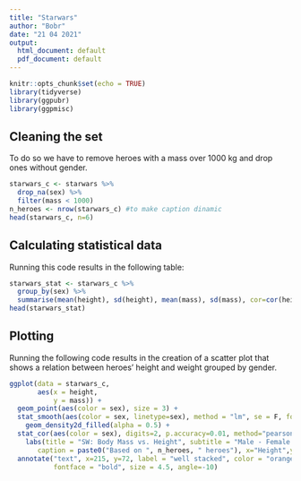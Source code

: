 ```yaml
---
title: "Starwars"
author: "Bobr"
date: "21 04 2021"
output:
  html_document: default
  pdf_document: default
---
```


```r
knitr::opts_chunk$set(echo = TRUE)
library(tidyverse)
library(ggpubr)
library(ggpmisc)
```
## Cleaning the set
To do so we have to remove heroes with a mass over 1000 kg and drop ones without gender.
```r
starwars_c <- starwars %>%
  drop_na(sex) %>% 
  filter(mass < 1000) 
n_heroes <- nrow(starwars_c) #to make caption dinamic
head(starwars_c, n=6)
```
## Calculating statistical data
Running this code results in the following table:
```r
starwars_stat <- starwars_c %>% 
  group_by(sex) %>% 
  summarise(mean(height), sd(height), mean(mass), sd(mass), cor=cor(height,mass)) 
head(starwars_stat)
```
## Plotting
Running the following code results in the creation of a scatter plot that shows a relation between heroes' height and weight grouped by gender.
```r
ggplot(data = starwars_c,
       aes(x = height,
           y = mass)) +
  geom_point(aes(color = sex), size = 3) +
  stat_smooth(aes(color = sex, linetype=sex), method = "lm", se = F, formula = y ~ x) +
    geom_density2d_filled(alpha = 0.5) +
  stat_cor(aes(color = sex), digits=2, p.accuracy=0.01, method="pearson", size = 5) +
    labs(title = "SW: Body Mass vs. Height", subtitle = "Male - Female - Not Specified",
       caption = paste0("Based on ", n_heroes, " heroes"), x="Height",y="Weight") +
  annotate("text", x=215, y=72, label = "well stacked", color = "orange",
           fontface = "bold", size = 4.5, angle=-10)
```
